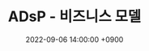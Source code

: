 ---
title: 'ADsP - 비즈니스 모델'
date: 2022-09-06 14:00:00 +0900
tags: ['LICENSE']
draft: true
summary: '데이터 분석 준전문가 자격증 취득을 위한 학습 내용 중 Part 1, 2장 3절 비즈니스 모델 챕터 정리 내용'
---